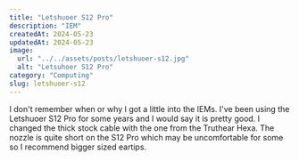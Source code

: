 ```yaml
---
title: "Letshuoer S12 Pro"
description: "IEM"
createdAt: 2024-05-23
updatedAt: 2024-05-23
image:
  url: "../../assets/posts/letshuoer-s12.jpg"
  alt: "Letsuhoer S12 Pro"
category: "Computing"
slug: letshuoer-s12
---
```


I don't remember when or why I got a little into the IEMs.
I've been using the Letshuoer S12 Pro for some years and I would say it is pretty good.
I changed the thick stock cable with the one from the Truthear Hexa.
The nozzle is quite short on the S12 Pro which may be uncomfortable for some so I recommend bigger sized eartips.
